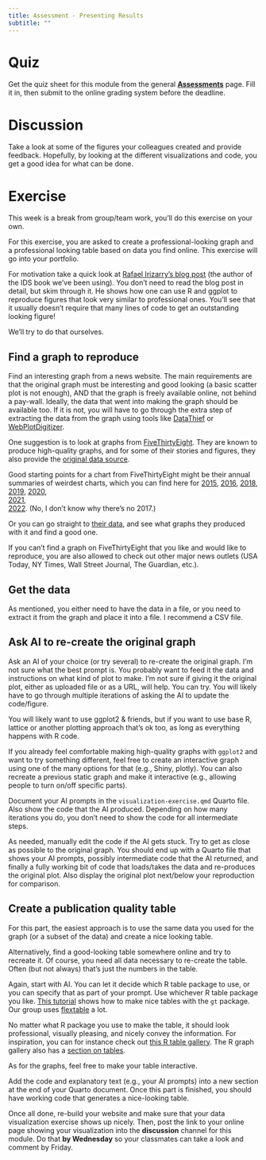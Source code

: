 ```yaml
---
title: Assessment - Presenting Results
subtitle: ""
---
```


# Quiz

Get the quiz sheet for this module from the general [**Assessments**](../../courseinfo/assessments-overview.qmd) page. Fill it in, then submit to the online grading system before the deadline.

# Discussion

Take a look at some of the figures your colleagues created and provide feedback. Hopefully, by looking at the different visualizations and code, you get a good idea for what can be done.


# Exercise

This week is a break from group/team work, you'll do this exercise on your own.

For this exercise, you are asked to create a professional-looking graph and a professional looking table based on data you find online. This exercise will go into your portfolio.

For motivation take a quick look at [Rafael Irizarry's blog post](https://simplystatistics.org/posts/2019-08-28-you-can-replicate-almost-any-plot-with-ggplot2/) (the author of the IDS book we've been using). You don't need to read the blog post in detail, but skim through it. He shows how one can use R and ggplot to reproduce figures that look very similar to professional ones. You'll see that it usually doesn't require that many lines of code to get an outstanding looking figure!

We'll try to do that ourselves.


## Find a graph to reproduce

Find an interesting graph from a news website. The main requirements are that the original graph must be interesting and good looking (a basic scatter plot is not enough), AND that the graph is freely available online, not behind a pay-wall. Ideally, the data that went into making the graph should be available too. If it is not, you will have to go through the extra step of extracting the data from the graph using tools like [DataThief](https://datathief.org/) or [WebPlotDigitizer](https://automeris.io/WebPlotDigitizer/).

One suggestion is to look at graphs from [FiveThirtyEight](https://fivethirtyeight.com/). They are known to produce high-quality graphs, and for some of their stories and figures, they also provide the [original data source](https://data.fivethirtyeight.com/).

Good starting points for a chart from FiveThirtyEight might be their annual summaries of weirdest charts, which you can find here for
[2015](https://fivethirtyeight.com/features/our-47-weirdest-charts-from-2015/), [2016](https://fivethirtyeight.com/features/the-52-best-and-weirdest-charts-we-made-in-2016/), [2018](https://fivethirtyeight.com/features/the-45-best-and-weirdest-charts-we-made-in-2018/), [2019](https://fivethirtyeight.com/features/the-56-best-and-weirdest-charts-we-made-in-2019/),
[2020](https://fivethirtyeight.com/features/the-40-weirdest-and-best-charts-we-made-in-2020/),    
[2021](https://fivethirtyeight.com/features/our-51-best-and-weirdest-charts-of-2021/),    
[2022](https://fivethirtyeight.com/features/best-charts-2022/). (No, I don't know why there's no 2017.)

Or you can go straight to [their data](https://data.fivethirtyeight.com/), and see what graphs they produced with it and find a good one.

If you can't find a graph on FiveThirtyEight that you like and would like to reproduce, you are also allowed to check out other major news outlets (USA Today, NY Times, Wall Street Journal, The Guardian, etc.).




## Get the data

As mentioned, you either need to have the data in a file, or you need to extract it from the graph and place it into a file. I recommend a CSV file. 


## Ask AI to re-create the original graph

Ask an AI of your choice (or try several) to re-create the original graph. I'm not sure what the best prompt is. You probably want to feed it the data and instructions on what kind of plot to make. I'm not sure if giving it the original plot, either as uploaded file or as a URL, will help. You can try. You will likely have to go through multiple iterations of asking the AI to update the code/figure. 

You will likely want to use ggplot2 & friends, but if you want to use base R, lattice or another plotting approach that's ok too, as long as everything happens with R code.

:::note
If you already feel comfortable making high-quality graphs with `ggplot2` and want to try something different, feel free to create an interactive graph using one of the many options for that (e.g., Shiny, plotly). You can also recreate a previous static graph and make it interactive (e.g., allowing people to turn on/off specific parts).
:::

Document your AI prompts in the `visualization-exercise.qmd` Quarto file. Also show the code that the AI produced. Depending on how many iterations you do, you don't need to show the code for all intermediate steps. 

As needed, manually edit the code if the AI gets stuck. Try to get as close as possible to the original graph. You should end up with a Quarto file that shows your AI prompts, possibly intermediate code that the AI returned, and finally a fully working bit of code that loads/takes the data and re-produces the original plot. Also display the original plot next/below your reproduction for comparison.



## Create a publication quality table

For this part, the easiest approach is to use the same data you used for the graph (or a subset of the data) and create a nice looking table. 

Alternatively, find a good-looking table somewhere online and try to recreate it. Of course, you need all data necessary to re-create the table. Often (but not always) that's just the numbers in the table.

Again, start with AI. You can let it decide which R table package to use, or you can specify that as part of your prompt. Use whichever R table package you like. [This tutorial](https://gt.albert-rapp.de/) shows how to make nice tables with the `gt` package. Our group uses [flextable](https://ardata-fr.github.io/flextable-book/) a lot.

No matter what R package you use to make the table, it should look professional, visually pleasing, and nicely convey the information. For inspiration, you can for instance check out [this R table gallery](https://community.rstudio.com/c/table-gallery/64). The R graph gallery also has a [section on tables](https://r-graph-gallery.com/table.html).

As for the graphs, feel free to make your table interactive.

Add the code and explanatory text (e.g., your AI prompts) into a new section at the end of your Quarto document. Once this part is finished, you should have working code that generates a nice-looking table.

Once all done, re-build your website and make sure that your data visualization exercise shows up nicely. Then, post the link to your online page showing your visualization into the **discussion** channel for this module. Do that **by Wednesday** so your classmates can take a look and comment by Friday.


